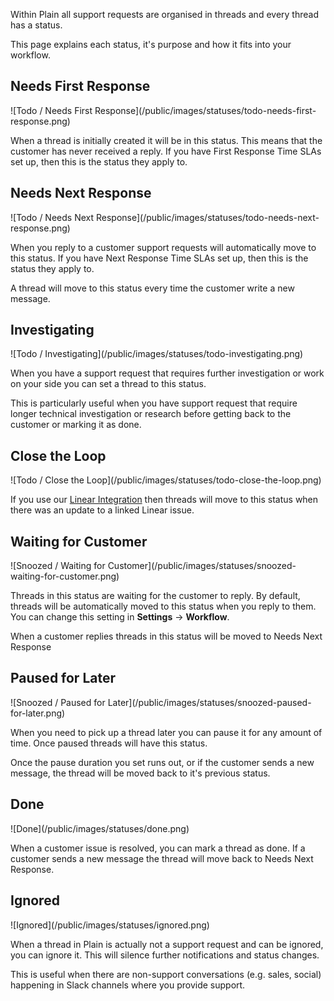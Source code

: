 Within Plain all support requests are organised in threads and every thread has a status. 

This page explains each status, it's purpose and how it fits into your workflow.

## Needs First Response

<Frame>![Todo / Needs First Response](/public/images/statuses/todo-needs-first-response.png)</Frame>

When a thread is initially created it will be in this status. This means that the customer has never received a reply. If you have First Response Time SLAs set up, then this is the status they apply to.

## Needs Next Response

<Frame>![Todo / Needs Next Response](/public/images/statuses/todo-needs-next-response.png)</Frame>

When you reply to a customer support requests will automatically move to this status. If you have Next Response Time SLAs set up, then this is the status they apply to.

A thread will move to this status every time the customer write a new message.

## Investigating

<Frame>![Todo / Investigating](/public/images/statuses/todo-investigating.png)</Frame>

When you have a support request that requires further investigation or work on your side you can set a thread to this status.

This is particularly useful when you have support request that require longer technical investigation or research before getting back to the customer or marking it as done.

## Close the Loop

<Frame>![Todo / Close the Loop](/public/images/statuses/todo-close-the-loop.png)</Frame>

If you use our [Linear Integration](/integrations/linear) then threads will move to this status when there was an update to a linked Linear issue.

## Waiting for Customer

<Frame>
  ![Snoozed / Waiting for Customer](/public/images/statuses/snoozed-waiting-for-customer.png)
</Frame>

Threads in this status are waiting for the customer to reply. By default, threads will be automatically moved to this status when you reply to them. You can change this setting in **Settings** → **Workflow**.

When a customer replies threads in this status will be moved to Needs Next Response

## Paused for Later

<Frame>![Snoozed / Paused for Later](/public/images/statuses/snoozed-paused-for-later.png)</Frame>

When you need to pick up a thread later you can pause it for any amount of time. Once paused threads will have this status.

Once the pause duration you set runs out, or if the customer sends a new message, the thread will be moved back to it's previous status.

## Done

<Frame>![Done](/public/images/statuses/done.png)</Frame>

When a customer issue is resolved, you can mark a thread as done. If a customer sends a new message the thread will move back to Needs Next Response.

## Ignored

<Frame>![Ignored](/public/images/statuses/ignored.png)</Frame>

When a thread in Plain is actually not a support request and can be ignored, you can ignore it. This will silence further notifications and status changes.

This is useful when there are non-support conversations (e.g. sales, social) happening in Slack channels where you provide support.
